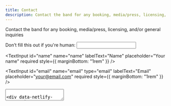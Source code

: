 ```yaml
---
title: Contact
description: Contact the band for any booking, media/press, licensing, and/or general inquiries
---
```



<PageDescription>
  Contact the band for any booking, media/press, licensing, and/or general
  inquiries
</PageDescription>

<form
  name="contact"
  method="POST"
  data-netlify="true"
  data-netlify-recaptcha="true"
  netlify-honeypot="bot-field"
>
  <input type="hidden" name="form-name" value="contact" />

<p style={{ display: "none" }}>
  <label>
    Don’t fill this out if you're human: <input name="bot-field" />
  </label>
</p>

<TextInput
  id="name"
  name="name"
  labelText="Name"
  placeholder="Your name"
  required
  style={{ marginBottom: "1rem" }}
/>

<TextInput
  id="email"
  name="email"
  type="email"
  labelText="Email"
  placeholder="your@email.com"
  required
  style={{ marginBottom: "1rem" }}
/>

<TextArea
  id="inquiry"
  name="inquiry"
  labelText="Inquiry"
  placeholder="Write your message here..."
  rows={3}
  required
  style={{ marginBottom: "1rem" }}
/>

<div data-netlify-recaptcha="true" style={{ margin: "1rem 0" }} />

  <Button
    type="submit"
    style={{
        display: "inline-block",
        backgroundColor: "#009149",
        border: "1px solid #009149",
        borderRadius: "8px",
        color: "#fff",
        fontWeight: 600,
        fontSize: "14px",
        fontFamily:
        'system-ui, -apple-system, BlinkMacSystemFont, "Segoe UI", Roboto, ' +
        'Helvetica, Arial, sans-serif, "Apple Color Emoji", "Segoe UI Emoji", "Segoe UI Symbol"',
        padding: "0 20px",
        height: "40px",
        marginTop: 0,
        cursor: "pointer",
    }}
    >
      Send
  </Button>
</form>
